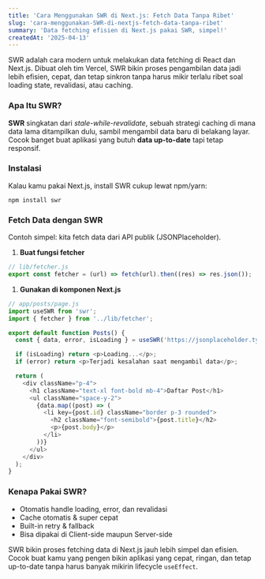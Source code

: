 ```yaml
---
title: 'Cara Menggunakan SWR di Next.js: Fetch Data Tanpa Ribet'
slug: 'cara-menggunakan-SWR-di-nextjs-fetch-data-tanpa-ribet'
summary: 'Data fetching efisien di Next.js pakai SWR, simpel!'
createdAt: '2025-04-13'
---
```


SWR adalah cara modern untuk melakukan data fetching di React dan Next.js. Dibuat oleh tim Vercel, SWR bikin proses pengambilan data jadi lebih efisien, cepat, dan tetap sinkron tanpa harus mikir terlalu ribet soal loading state, revalidasi, atau caching.

### Apa Itu SWR?

**SWR** singkatan dari *stale-while-revalidate*, sebuah strategi caching di mana data lama ditampilkan dulu, sambil mengambil data baru di belakang layar. Cocok banget buat aplikasi yang butuh **data up-to-date** tapi tetap responsif.

### Instalasi

Kalau kamu pakai Next.js, install SWR cukup lewat npm/yarn:

`npm install swr`

### Fetch Data dengan SWR

Contoh simpel: kita fetch data dari API publik (JSONPlaceholder).

1. **Buat fungsi fetcher**

```js
// lib/fetcher.js
export const fetcher = (url) => fetch(url).then((res) => res.json());
```

1. **Gunakan di komponen Next.js**

```js
// app/posts/page.js
import useSWR from 'swr';
import { fetcher } from '../lib/fetcher';

export default function Posts() {
  const { data, error, isLoading } = useSWR('https://jsonplaceholder.typicode.com/posts', fetcher);

  if (isLoading) return <p>Loading...</p>;
  if (error) return <p>Terjadi kesalahan saat mengambil data</p>;

  return (
    <div className="p-4">
      <h1 className="text-xl font-bold mb-4">Daftar Post</h1>
      <ul className="space-y-2">
        {data.map((post) => (
          <li key={post.id} className="border p-3 rounded">
            <h2 className="font-semibold">{post.title}</h2>
            <p>{post.body}</p>
          </li>
        ))}
      </ul>
    </div>
  );
}

```

### Kenapa Pakai SWR?

* &#x20;Otomatis handle loading, error, dan revalidasi
* Cache otomatis & super cepat
* Built-in retry & fallback
* Bisa dipakai di Client-side maupun Server-side

SWR bikin proses fetching data di Next.js jauh lebih simpel dan efisien. Cocok buat kamu yang pengen bikin aplikasi yang cepat, ringan, dan tetap up-to-date tanpa harus banyak mikirin lifecycle `useEffect`.